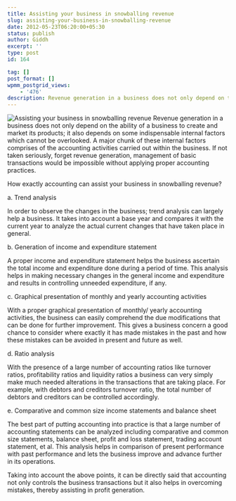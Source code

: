 ```yaml
---
title: Assisting your business in snowballing revenue
slug: assisting-your-business-in-snowballing-revenue
date: 2012-05-23T06:20:00+05:30
status: publish
author: Giddh
excerpt: ''
type: post
id: 164

tag: []
post_format: []
wpmm_postgrid_views:
    - '476'
description: Revenue generation in a business does not only depend on the ability a business to create and market its products; it also depends on some indispensable
---
```

<img class="wp-block-image size-large" src ="../../img/blog/0_ugViD_nOYM8ZMeqE.webp" alt="Assisting your business in snowballing revenue" />
Revenue generation in a business does not only depend on the ability of a business to create and market its products; it also depends on some indispensable internal factors which cannot be overlooked. A major chunk of these internal factors comprises of the accounting activities carried out within the business. If not taken seriously, forget revenue generation, management of basic transactions would be impossible without applying proper accounting practices.

How exactly accounting can assist your business in snowballing revenue?

a. Trend analysis

In order to observe the changes in the business; trend analysis can largely help a business. It takes into account a base year and compares it with the current year to analyze the actual current changes that have taken place in general.

b. Generation of income and expenditure statement

A proper income and expenditure statement helps the business ascertain the total income and expenditure done during a period of time. This analysis helps in making necessary changes in the general income and expenditure and results in controlling unneeded expenditure, if any.

c. Graphical presentation of monthly and yearly accounting activities

With a proper graphical presentation of monthly/ yearly accounting activities, the business can easily comprehend the due modifications that can be done for further improvement. This gives a business concern a good chance to consider where exactly it has made mistakes in the past and how these mistakes can be avoided in present and future as well.

d. Ratio analysis

With the presence of a large number of accounting ratios like turnover ratios, profitability ratios and liquidity ratios a business can very simply make much needed alterations in the transactions that are taking place. For example, with debtors and creditors turnover ratio, the total number of debtors and creditors can be controlled accordingly.

e. Comparative and common size income statements and balance sheet

The best part of putting accounting into practice is that a large number of accounting statements can be analyzed including comparative and common size statements, balance sheet, profit and loss statement, trading account statement, et al. This analysis helps in comparison of present performance with past performance and lets the business improve and advance further in its operations.

Taking into account the above points, it can be directly said that accounting not only controls the business transactions but it also helps in overcoming mistakes, thereby assisting in profit generation.
